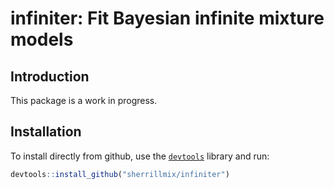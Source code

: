 # infiniter: Fit Bayesian infinite mixture models


## Introduction

This package is a work in progress.

## Installation
To install directly from github, use the [<code>devtools</code>](https://github.com/hadley/devtools) library and run:
```r
devtools::install_github("sherrillmix/infiniter")
```
